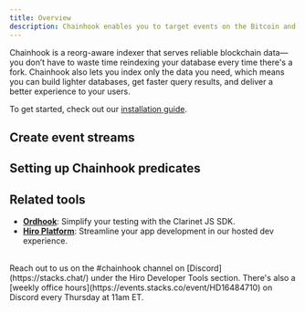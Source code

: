 ```yaml
---
title: Overview
description: Chainhook enables you to target events on the Bitcoin and Stacks blockchain important to your use case in order to trigger actions based on those events.
---
```



Chainhook is a reorg-aware indexer that serves reliable blockchain data—you don’t have to waste time reindexing your database every time there's a fork. Chainhook also lets you index only the data you need, which means you can build lighter databases, get faster query results, and deliver a better experience to your users.

To get started, check out our [installation guide](/stacks/chainhook/installation).

## Create event streams

<Cards>
  <SecondaryCard
    href="/stacks/chainhook/guides/chainhook-as-a-service"
    title="Create a Bitcoin chainhook"
    description="Build a chainhook that indexes events on the Bitcoin blockchain."
  />
  <SecondaryCard
    href="/stacks/chainhook/guides/chainhook-as-a-service-with-stacks-node"
    title="Create a Stacks chainhook"
    description="Build a chainhook that indexes events on the Stacks blockchain."
  />
  <SecondaryCard
    href="/stacks/chainhook/guides/register-chainhooks-on-devnet"
    title="Test your chainhooks"
    description="Test and debug your chainhooks in a local environment."
  />
</Cards>

## Setting up Chainhook predicates

<Cards>
  <SecondaryCard
    href="/stacks/chainhook/concepts/bitcoin-predicates"
    title="Bitcoin predicates"
    description="A list of &quot;if this, then that&quot; logic for Bitcoin chainhooks."
  />
  <SecondaryCard
    href="/stacks/chainhook/concepts/stacks-predicates"
    title="Stacks predicates"
    description="A list of &quot;if this, then that&quot; logic for Bitcoin chainhooks."
  />
</Cards>

## Related tools

- **[Ordhook](/bitcoin/ordinals/ordhook)**: Simplify your testing with the Clarinet JS SDK.
- **[Hiro Platform](/stacks/platform)**: Streamline your app development in our hosted dev experience.

<br />

<Callout title="Need help building with Chainhook?" type="help">
Reach out to us on the <span className="font-bold">#chainhook</span> channel on [Discord](https://stacks.chat/) under the Hiro Developer Tools section. There's also a [weekly office hours](https://events.stacks.co/event/HD16484710) on Discord every Thursday at 11am ET.
</Callout>